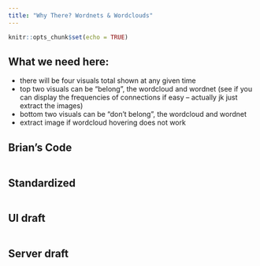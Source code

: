 ```yaml
---
title: "Why There? Wordnets & Wordclouds"
---
```


```r
knitr::opts_chunk$set(echo = TRUE)
```

## What we need here:

- there will be four visuals total shown at any given time
- top two visuals can be "belong", the wordcloud and wordnet (see if you can display the frequencies of connections if easy -- actually jk just extract the images)
- bottom two visuals can be "don't belong", the wordcloud and wordnet
- extract image if wordcloud hovering does not work

## Brian's Code
```r

```

## Standardized
```r

```


## UI draft
```r

```


## Server draft
```r

```


